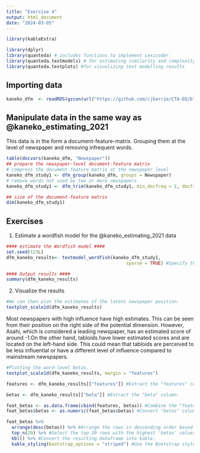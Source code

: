 ```yaml
---
title: "Exercise 4"
output: html_document
date: "2024-03-05"
---
```


```r
library(kableExtra)
```

```r
library(dplyr)
library(quanteda) # includes functions to implement Lexicoder
library(quanteda.textmodels) # for estimating similarity and complexity measures
library(quanteda.textplots) #for visualizing text modelling results
```

## Importing data

```r
kaneko_dfm  <- readRDS(gzcon(url("https://github.com/cjbarrie/CTA-ED/blob/main/data/wordscaling/study1_kaneko.rds?raw=true")))

```

## Manipulate data in the same way as @kaneko_estimating_2021
This data is in the form a document-feature-matrix. Grouping them at the level of newspaper and removing infrequent words.

```r
table(docvars(kaneko_dfm, "Newspaper"))
## prepare the newspaper-level document-feature matrix
# compress the document-feature matrix at the newspaper level
kaneko_dfm_study1 <- dfm_group(kaneko_dfm, groups = Newspaper)
# remove words not used by two or more newspapers
kaneko_dfm_study1 <- dfm_trim(kaneko_dfm_study1, min_docfreq = 2, docfreq_type = "count")

## size of the document-feature matrix
dim(kaneko_dfm_study1)

```

## Exercises

1. Estimate a wordfish model for the @kaneko_estimating_2021 data
```r
#### estimate the Wordfish model ####
set.seed(123L)
dfm_kaneko_results<- textmodel_wordfish(kaneko_dfm_study1, 
                                             sparse = TRUE) #Specify the matrix in a sparse format
```

```r
#### Output results ####
summary(dfm_kaneko_results)
```

2. Visualize the results
```r
#We can then plot the estimates of the latent newspaper position.
textplot_scale1d(dfm_kaneko_results)
```

Most newspapers with high influence have high estimates. This can be seen from their position on the right side of the potential dimension. However, Asahi, which is considered a leading newspaper, has an estimated score of around -1.On the other hand, tabloids have lower estimated scores and are located on the left-hand side. This could mean that tabloids are perceived to be less influential or have a different level of influence compared to mainstream newspapers.

```r
#Plotting the word-level betas.
textplot_scale1d(dfm_kaneko_results, margin = "features")
```

```r

features <- dfm_kaneko_results[["features"]] #Extract the "features" column.

betas <- dfm_kaneko_results[["beta"]] #Extract the "beta" column.

feat_betas <- as.data.frame(cbind(features, betas)) #Combine the "features" and "betas" columns into a new dataframe.
feat_betas$betas <- as.numeric(feat_betas$betas) #Convert "betas" column to numeric.

feat_betas %>%
  arrange(desc(betas)) %>% #Arrange the rows in descending order based on the 'betas' column values.
  top_n(20) %>% #Select the top 20 rows with the highest 'betas' values.
  kbl() %>% #Convert the resulting dataframe into kable.
  kable_styling(bootstrap_options = "striped") #Use the Bootstrap style to add striped rows to the table.

```